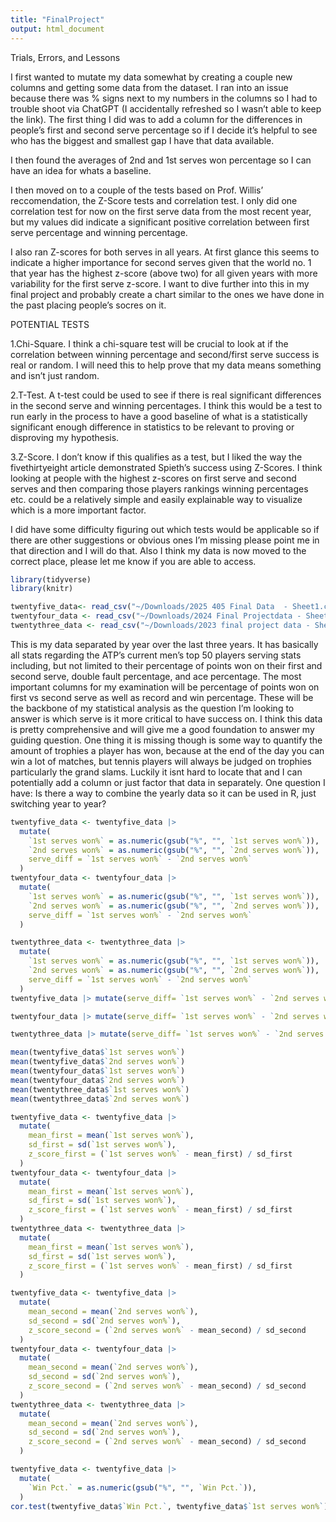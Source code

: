 ```yaml
---
title: "FinalProject"
output: html_document
---
```


Trials, Errors, and Lessons

I first wanted to mutate my data somewhat by creating a couple new columns and getting some data from the dataset. I ran into an issue because there was % signs next to my numbers in the columns so I had to trouble shoot via ChatGPT (I accidentally refreshed so I wasn't able to keep the link). 
The first thing I did was to add a column for the differences in people's first and second serve percentage so if I decide it's helpful to see who has the biggest and smallest gap I have that data available.

I then found the averages of 2nd and 1st serves won percentage so I can have an idea for whats a baseline.

I then moved on to a couple of the tests based on Prof. Willis' reccomendation, the Z-Score tests and correlation test. I only did one correlation test for now on the first serve data from the most recent year, but my values did indicate a significant positive correlation between first serve percentage and winning percentage. 

I also ran Z-scores for both serves in all years. At first glance this seems to indicate a higher importance for second serves given that the world no. 1 that year has the highest z-score (above two) for all given years with more variability for the first serve z-score. I want to dive further into this in my final project and probably create a chart similar to the ones we have done in the past placing people's socres on it. 

POTENTIAL TESTS

1.Chi-Square. I think a chi-square test will be crucial to look at if the correlation between winning percentage and second/first serve success is real or random. I will need this to help prove that my data means something and isn't just random.

2.T-Test. A t-test could be used to see if there is real significant differences in the second serve and winning percentages. I think this would be a test to run early in the process to have a good baseline of what is a statistically significant enough difference in statistics to be relevant to proving or disproving my hypothesis.

3.Z-Score. I don't know if this qualifies as a test, but I liked the way the fivethirtyeight article demonstrated Spieth's success using Z-Scores. I think looking at people with the highest z-scores on first serve and second serves and then comparing those players rankings winning percentages etc. could be a relatively simple and easily explainable way to visualize which is a more important factor.

I did have some difficulty figuring out which tests would be applicable so if there are other suggestions or obvious ones I'm missing please point me in that direction and I will do that. Also I think my data is now moved to the correct place, please let me know if you are able to access. 

```r
library(tidyverse)
library(knitr)
```


```r
twentyfive_data<- read_csv("~/Downloads/2025 405 Final Data  - Sheet1.csv")
twentyfour_data <- read_csv("~/Downloads/2024 Final Projectdata - Sheet1.csv")
twentythree_data <- read_csv("~/Downloads/2023 final project data - Sheet1.csv")
```

This is my data separated by year over the last three years. It has basically all stats regarding the ATP's current men's top 50 players serving stats including, but not limited to their percentage of points won on their first and second serve, double fault percentage, and ace percentage. The most important columns for my examination will be percentage of points won on first vs second serve as well as record and win percentage. These will be the backbone of my statistical analysis as the question I'm looking to answer is which serve is it more critical to have success on. I think this data is pretty comprehensive and will give me a good foundation to answer my guiding question. One thing it is missing though is some way to quantify the amount of trophies a player has won, because at the end of the day you can win a lot of matches, but tennis players will always be judged on trophies particularly the grand slams. Luckily it isnt hard to locate that and I can potentially add a column or just factor that data in separately. One question I have: Is there a way to combine the yearly data so it can be used in R, just switching year to year? 

```r
twentyfive_data <- twentyfive_data |> 
  mutate(
    `1st serves won%` = as.numeric(gsub("%", "", `1st serves won%`)),
    `2nd serves won%` = as.numeric(gsub("%", "", `2nd serves won%`)),
    serve_diff = `1st serves won%` - `2nd serves won%`
  )
twentyfour_data <- twentyfour_data |> 
  mutate(
    `1st serves won%` = as.numeric(gsub("%", "", `1st serves won%`)),
    `2nd serves won%` = as.numeric(gsub("%", "", `2nd serves won%`)),
    serve_diff = `1st serves won%` - `2nd serves won%`
  )

twentythree_data <- twentythree_data |> 
  mutate(
    `1st serves won%` = as.numeric(gsub("%", "", `1st serves won%`)),
    `2nd serves won%` = as.numeric(gsub("%", "", `2nd serves won%`)),
    serve_diff = `1st serves won%` - `2nd serves won%`
  )
twentyfive_data |> mutate(serve_diff= `1st serves won%` - `2nd serves won%`)

twentyfour_data |> mutate(serve_diff= `1st serves won%` - `2nd serves won%`)

twentythree_data |> mutate(serve_diff= `1st serves won%` - `2nd serves won%`)

```



```r
mean(twentyfive_data$`1st serves won%`)
mean(twentyfive_data$`2nd serves won%`)
mean(twentyfour_data$`1st serves won%`)
mean(twentyfour_data$`2nd serves won%`)
mean(twentythree_data$`1st serves won%`)
mean(twentythree_data$`2nd serves won%`)
```
```r
twentyfive_data <- twentyfive_data |>
  mutate(
    mean_first = mean(`1st serves won%`),
    sd_first = sd(`1st serves won%`),
    z_score_first = (`1st serves won%` - mean_first) / sd_first
  )
twentyfour_data <- twentyfour_data |>
  mutate(
    mean_first = mean(`1st serves won%`),
    sd_first = sd(`1st serves won%`),
    z_score_first = (`1st serves won%` - mean_first) / sd_first
  )
twentythree_data <- twentythree_data |>
  mutate(
    mean_first = mean(`1st serves won%`),
    sd_first = sd(`1st serves won%`),
    z_score_first = (`1st serves won%` - mean_first) / sd_first
  )
```

```r
twentyfive_data <- twentyfive_data |>
  mutate(
    mean_second = mean(`2nd serves won%`),
    sd_second = sd(`2nd serves won%`),
    z_score_second = (`2nd serves won%` - mean_second) / sd_second
  )
twentyfour_data <- twentyfour_data |>
  mutate(
    mean_second = mean(`2nd serves won%`),
    sd_second = sd(`2nd serves won%`),
    z_score_second = (`2nd serves won%` - mean_second) / sd_second
  )
twentythree_data <- twentythree_data |>
  mutate(
    mean_second = mean(`2nd serves won%`),
    sd_second = sd(`2nd serves won%`),
    z_score_second = (`2nd serves won%` - mean_second) / sd_second
  )
```

```r
twentyfive_data <- twentyfive_data |> 
  mutate(
    `Win Pct.` = as.numeric(gsub("%", "", `Win Pct.`)),
  )
cor.test(twentyfive_data$`Win Pct.`, twentyfive_data$`1st serves won%`)
```

